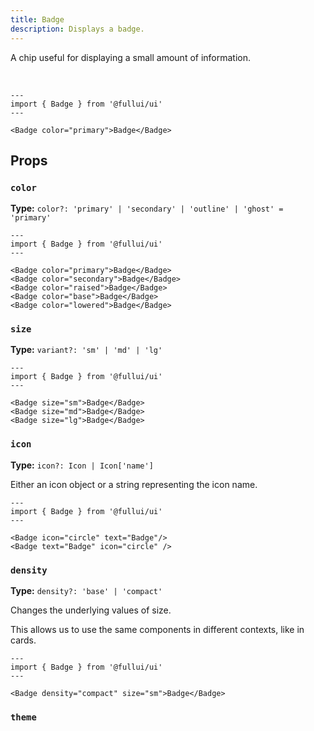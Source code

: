 ```yaml
---
title: Badge
description: Displays a badge.
---
```


A chip useful for displaying a small amount of information.

<br/>

```astro live
---
import { Badge } from '@fullui/ui'
---

<Badge color="primary">Badge</Badge>
```

## Props
### `color`
**Type:** `color?: 'primary' | 'secondary' | 'outline' | 'ghost' = 'primary'`
```astro live
---
import { Badge } from '@fullui/ui'
---

<Badge color="primary">Badge</Badge>
<Badge color="secondary">Badge</Badge>
<Badge color="raised">Badge</Badge>
<Badge color="base">Badge</Badge>
<Badge color="lowered">Badge</Badge>
```

### `size`
**Type:** `variant?: 'sm' | 'md' | 'lg'`
```astro live
---
import { Badge } from '@fullui/ui'
---

<Badge size="sm">Badge</Badge>
<Badge size="md">Badge</Badge>
<Badge size="lg">Badge</Badge>
```

### `icon`
**Type:** `icon?: Icon | Icon['name']`

Either an icon object or a string representing the icon name.

```astro live
---
import { Badge } from '@fullui/ui'
---

<Badge icon="circle" text="Badge"/>
<Badge text="Badge" icon="circle" />
```

### `density`
**Type:** `density?: 'base' | 'compact'`

Changes the underlying values of size.

This allows us to use the same components in different contexts, like in cards.

```astro live
---
import { Badge } from '@fullui/ui'
---

<Badge density="compact" size="sm">Badge</Badge>
```

### `theme`
<Theming/>